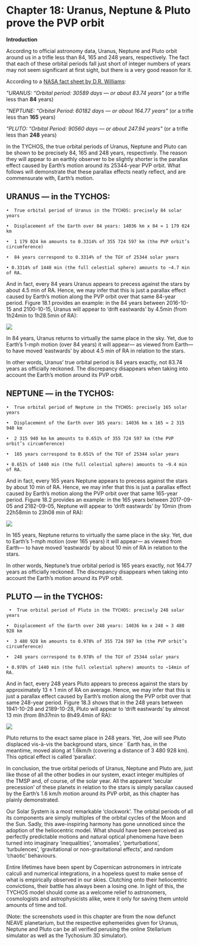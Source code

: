 Chapter 18: Uranus, Neptune & Pluto prove the PVP orbit
=====================================================

**Introduction**

According to official astronomy data, Uranus, Neptune and Pluto orbit around us in a trifle less than 84, 165 and 248 years, respectively. The fact that each of these orbital periods fall just short of integer numbers of years may not seem significant at first sight, but there is a very good reason for it.

According to a [NASA fact sheet by D.R. Williams](https://www.tychos.info/citation/128A_Planet-fact.htm): 

 _"URANUS: “Orbital period: 30589 days — or about 83.74 years"_ (or a trifle less than **84** years)

_"NEPTUNE: “Orbital Period: 60182 days — or about 164.77 years"_ (or a trifle less than **165** years)

_"PLUTO: “Orbital Period: 90560 days — or about 247.94 years"_ (or a trifle less than **248** years)
 
 
In the TYCHOS, the true orbital periods of Uranus, Neptune and Pluto can be shown to be precisely 84, 165 and 248 years, respectively. The reason they will appear to an earthly observer to be slightly shorter is the parallax effect caused by Earth’s motion around its 25344-year PVP orbit. What follows will demonstrate that these parallax effects neatly reflect, and are commensurate with, Earth’s motion. 


## URANUS — in the TYCHOS:

	•  True orbital period of Uranus in the TYCHOS: precisely 84 solar years

	•  Displacement of the Earth over 84 years: 14036 km x 84 ≈ 1 179 024 km 

	•  1 179 024 km amounts to 0.3314% of 355 724 597 km (the PVP orbit’s circumference)

	•  84 years correspond to 0.3314% of the TGY of 25344 solar years

	• 0.3314% of 1440 min (the full celestial sphere) amounts to ~4.7 min of RA.

And in fact, every 84 years Uranus appears to precess against the stars by about 4.5 min of RA. Hence, we may infer that this is just a parallax effect caused by Earth’s motion along the PVP orbit over that same 84-year period. Figure 18.1 provides an example: in the 84 years between 2016-10-15 and 2100-10-15, Uranus will appear to ‘drift eastwards’ by 4.5min (from 1h24min to 1h28.5min of RA):

![](https://septclues.com/TYCHOS/114_URANUS_parallax_84years_01.jpg) 

In 84 years, Uranus returns to virtually the same place in the sky. Yet, due to Earth’s 1-mph motion (over 84 years) it will appear— as viewed from Earth— to have moved ‘eastwards’ by about 4.5 min of RA in relation to the stars. 

In other words, Uranus’ true orbital period is 84 years exactly, not 83.74 years as officially reckoned. The discrepancy disappears when taking into account the Earth’s motion around its PVP orbit.

## NEPTUNE — in the TYCHOS:

 	•  True orbital period of Neptune in the TYCHOS: precisely 165 solar years

	•  Displacement of the Earth over 165 years: 14036 km x 165 ≈ 2 315 940 km

	•  2 315 940 km km amounts to 0.651% of 355 724 597 km (the PVP orbit’s circumference)

	•  165 years correspond to 0.651% of the TGY of 25344 solar years

	• 0.651% of 1440 min (the full celestial sphere) amounts to ~9.4 min of RA. 

And in fact, every 165 years Neptune appears to precess against the stars by about 10 min of RA. Hence, we may infer that this is just a parallax effect caused by Earth’s motion along the PVP orbit over that same 165-year period. Figure 18.2 provides an example: in the 165 years between 2017-09-05 and 2182-09-05, Neptune will appear to ‘drift eastwards’ by 10min (from 22h58min to 23h08 min of RA):

![](https://septclues.com/TYCHOS/115_NEPTUNE_parallax_165years_01.jpg) 

In 165 years, Neptune returns to virtually the same place in the sky. Yet, due to Earth’s 1-mph motion (over 165 years) it will appear— as viewed from Earth— to have moved ‘eastwards’ by about 10 min of RA in relation to the stars.  

In other words, Neptune’s true orbital period is 165 years exactly, not 164.77 years as officially reckoned. The discrepancy disappears when taking into account the Earth’s motion around its PVP orbit.

## PLUTO — in the TYCHOS:

	 •  True orbital period of Pluto in the TYCHOS: precisely 248 solar years

	•  Displacement of the Earth over 248 years: 14036 km x 248 ≈ 3 480 928 km

	•  3 480 928 km amounts to 0.978% of 355 724 597 km (the PVP orbit’s circumference)

	•  248 years correspond to 0.978% of the TGY of 25344 solar years

	• 0.978% of 1440 min (the full celestial sphere) amounts to ~14min of RA. 

And in fact, every 248 years Pluto appears to precess against the stars by approximately 13 ± 1 min of RA on average. Hence, we may infer that this is just a parallax effect caused by Earth’s motion along the PVP orbit over that same 248-year period. Figure 18.3 shows that in the 248 years between 1941-10-28 and 2189-10-28, Pluto will appear to ‘drift eastwards’ by almost 13 min (from 8h37min to 8h49.4min of RA):

![](https://septclues.com/TYCHOS/116_PLUTO_parallax_248years_01.jpg)

Pluto returns to the exact same place in 248 years. Yet, Joe will see Pluto displaced vis-à-vis the background stars, since ` Earth has, in the meantime, moved along at 1.6km/h (covering a distance of 3 480 928 km). This optical effect is called ‘parallax’. 

In conclusion, the true orbital periods of Uranus, Neptune and Pluto are, just like those of all the other bodies in our system, exact integer multiples of the TMSP and, of course, of the solar year. All the apparent ‘secular precession’ of these planets in relation to the stars is simply parallax caused by the Earth’s 1.6 km/h motion around its PVP orbit, as this chapter has plainly demonstrated.

Our Solar System is a most remarkable ‘clockwork’. The orbital periods of all its components are simply multiples of the orbital cycles of the Moon and the Sun. Sadly, this awe-inspiring harmony has gone unnoticed since the adoption of the heliocentric model. What should have been perceived as perfectly predictable motions and natural optical phenomena have been turned into imaginary ‘inequalities’, ‘anomalies’, ‘perturbations’, ‘turbulences’, ‘gravitational or non-gravitational effects’, and random ‘chaotic’ behaviours. 

Entire lifetimes have been spent by Copernican astronomers in intricate calculi and numerical integrations, in a hopeless quest to make sense of what is empirically observed in our skies. Clutching onto their heliocentric convictions, their battle has always been a losing one. In light of this, the TYCHOS model should come as a welcome relief to astronomers, cosmologists and astrophysicists alike, were it only for saving them untold amounts of time and toil.

(Note: the screenshots used in this chapter are from the now defunct NEAVE planetarium, but the respective ephemerides given for Uranus, Neptune and Pluto can be all verified perusing the online Stellarium simulator as well as the Tychosium 3D simulator).








